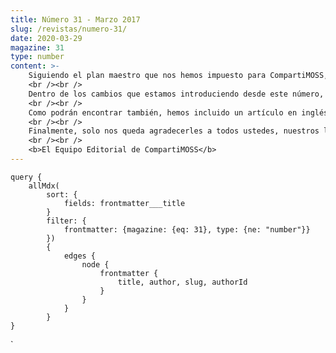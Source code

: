 ```yaml
---
title: Número 31 - Marzo 2017
slug: /revistas/numero-31/
date: 2020-03-29
magazine: 31
type: number
content: >-
    ​​​​​​​​​​​Siguiendo el plan maestro que nos hemos impuesto para CompartiMOSS, les ofrecemos hoy el número con la mayor cantidad de artículos, y con la mayor variedad de temas que hasta hoy, después de 31 ediciones, hemos producido. Nuestra ambición es convertir a CompartiMOSS en LA revista por excelencia sobre temas relacionados con tecnologías y plataformas de Microsoft. Y ya hemos recorrido un buen camino en esa dirección.
    <br /><br />
    Dentro de los cambios que estamos introduciendo desde este número, el principal es que un grupo de personas tan motivadas como nosotros, el grupo de editores, se van a encargar de las diferentes secciones de la revista. Al final de la revista podrán encontrar quienes son los "Responsables de sección": cada uno de ellos es un experto en su tecnología, y garantizará la calidad de los artículos correspondientes. Desde la dirección estamos en contacto permanente con ellos, además de estar trabajando para obtener algunos medios de trabajo que faciliten su tarea, como, por ejemplo, crear direcciones de Email para que ustedes, nuestros lectores, se puedan contactar más fácilmente con la revista.
    <br /><br />
    Como podrán encontrar también, hemos incluido un artículo en inglés. Aunque la revista es, y seguirá siendo, eminentemente en español, la filosofía de apertura que siempre nos ha caracterizado nos hace ser receptivos a publicar información en otros idiomas. Ya lo hemos hecho en el pasado, y esperamos seguirlo haciendo en el futuro, y no solamente en inglés, sino con artículos en cualquier otro idioma que nos ayuden a comprender mejor el complicado, pero excitante, mundo de las tecnologías de Microsoft.
    <br /><br />
    Finalmente, solo nos queda agradecerles a todos ustedes, nuestros lectores, por ayudarnos a seguir con CompartiMOSS y mejorarla cada vez más. Y por supuesto, reconocer la labor de todas las personas (editores, diagramadores, responsables de secciones) y entidades (nuestros patrocinadores) que colaboran para crear este trabajo que consideramos tan importante para toda la comunidad. Esperamos, como de costumbre, que se diviertan tanto leyendo este número, como nosotros nos divertimos haciéndolo.
    <br /><br />
    <b>El Equipo Editorial de CompartiMOSS​​​​​​​​</b>
---
```



<NumberHeader frontmatter={props.pageContext.frontmatter} />

<ViewArticles articles={props.data.allMdx} title="Índice" />

<ViewPartners />

    query {
        allMdx(    
            sort: {
                fields: frontmatter___title
            }
            filter: {
                frontmatter: {magazine: {eq: 31}, type: {ne: "number"}}
            }) 
            {
                edges {
                    node {
                        frontmatter {
                            title, author, slug, authorId
                        }      
                    }
                }
            }
    }
`
